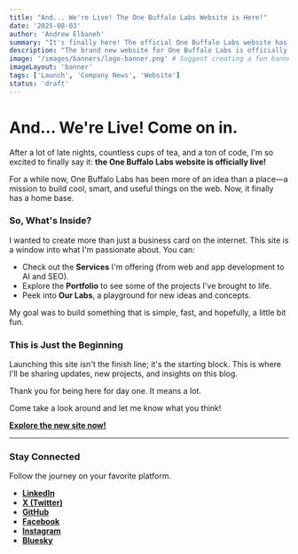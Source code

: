 ```yaml
---
title: "And... We're Live! The One Buffalo Labs Website is Here!"
date: '2025-08-03'
author: 'Andrew Elbaneh'
summary: "It's finally here! The official One Buffalo Labs website has launched. Come on in and take a look around."
description: "The brand new website for One Buffalo Labs is officially live! Learn more about what we do, check out our projects, and see what's cooking in the labs."
image: '/images/banners/logo-banner.png' # Suggest creating a fun banner for this!
imageLayout: 'banner'
tags: ['Launch', 'Company News', 'Website']
status: 'draft'
---
```


# And... We're Live! Come on in.

After a lot of late nights, countless cups of tea, and a ton of code, I'm so excited to finally say it: **the One Buffalo Labs website is officially live!**

For a while now, One Buffalo Labs has been more of an idea than a place—a mission to build cool, smart, and useful things on the web. Now, it finally has a home base.

### So, What's Inside?

I wanted to create more than just a business card on the internet. This site is a window into what I'm passionate about. You can:

- Check out the **Services** I'm offering (from web and app development to AI and SEO).
- Explore the **Portfolio** to see some of the projects I've brought to life.
- Peek into **Our Labs**, a playground for new ideas and concepts.

My goal was to build something that is simple, fast, and hopefully, a little bit fun.

### This is Just the Beginning

Launching this site isn't the finish line; it's the starting block. This is where I'll be sharing updates, new projects, and insights on this blog.

Thank you for being here for day one. It means a lot.

Come take a look around and let me know what you think!

**[Explore the new site now!](/)**

---

### Stay Connected

Follow the journey on your favorite platform.

- [**LinkedIn**](https://www.linkedin.com/company/one-buffalo-labs)
- [**X (Twitter)**](https://x.com/OneBuffaloLabs)
- [**GitHub**](https://github.com/OneBuffaloLabs)
- [**Facebook**](https://www.facebook.com/profile.php?id=61578291081644)
- [**Instagram**](https://www.instagram.com/onebuffalolabs/)
- [**Bluesky**](https://bsky.app/profile/onebuffalolabs.com)
